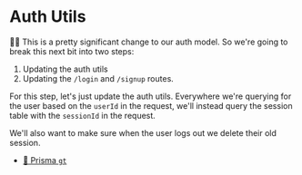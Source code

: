 # Auth Utils

<EpicVideo url="https://www.epicweb.dev/workshops/authentication-strategies-and-implementation/managed-sessions/implementing-session-based-authentication" />

👨‍💼 This is a pretty significant change to our auth model. So we're going to
break this next bit into two steps:

1. Updating the auth utils
2. Updating the `/login` and `/signup` routes.

For this step, let's just update the auth utils. Everywhere we're querying for
the user based on the `userId` in the request, we'll instead query the session
table with the `sessionId` in the request.

We'll also want to make sure when the user logs out we delete their old session.

- [📜 Prisma `gt`](https://www.prisma.io/docs/reference/api-reference/prisma-client-reference#gt)

